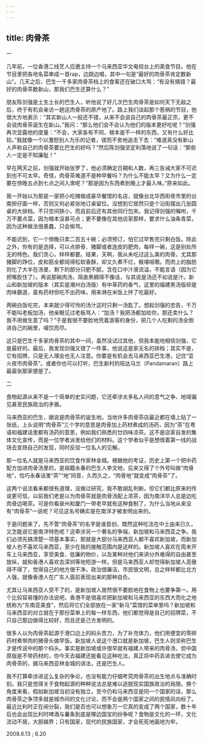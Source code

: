 ```yaml
---
---
---
```

title: 肉骨茶
---




一

几年前，一位香港二线艺人应邀主持一个马来西亚华文电视台上的美食节目。他在节目里把各地名菜串成一首rap，边跳边唱，其中一句是“最好的肉骨茶肯定数新山”。几天之后，巴生一千多家肉骨茶档上的食客还在破口大骂：“有没有搞错？最好的肉骨茶数新山，那我们巴生还算什么？”

朋友陈剑强是土生土长的巴生人，听他说了好几次巴生肉骨茶是如何天下无敌之后，终于有机会亲访一趟这肉骨茶的原产地了。路上我们谈起那个惹祸的节目，他很大方地表示：“其实新山人一般还不错，从来不会说自己的肉骨茶最正宗，更不会说肉骨茶诞生在新山。”我问：“那么他们会不会认为他们的版本更好吃呢？”剑强再次显露他的度量：“不会，大家各有不同，根本是不一样的东西，又有什么好比较。”我就像一个以激怒别人为乐的记者，锲而不舍地追击下去：“难道真没有新山人声称自己的肉骨茶要比巴生的好吗？”然后陈剑强坚定利落地说了一句话：“那些人一定是不知廉耻！”

早在两天之前，剑强就开始张罗了，他必须确定日期和人数，再三告诫大家不可迟到也不可太早。奇怪，肉骨茶难道不是种早餐吗？为什么不能太早？又为什么一定要在傍晚五点到七点之间入席呢？“那是因为东西煮到晚上才最入味。”原来如此。

我一开始以为那是一家把小吃摊做成豪华餐馆的名店，就像台北华西街夜市里的台南担仔面一样，否则又何必紧张地订桌留位。没想到它居然只是个沿街摆出几张圆桌的大排档，不只空间狭小，而且前后还有其他同行包夹。我记得剑强的嘱咐，千万不要点菜，因为根本没甚可点；更不要像在其他店家那样，要求什么油条青菜，因为这种做法很愚蠢，只会挨骂。

不能迟到，它一个傍晚只卖二百五十碗；必须预订，怕它过早售完只剩白饭。除此之外，你有的是选择，可以点排骨、猪脚或者连皮的肥肉，每样一碗，这是别处所无的特色。我们贪心，样样都要。结果，天啊，我从未吃过这么美的肉骨。尤其那猪脚的踭位，皮和筋全都炖得松软香酥，却又久煮不烂，极堪咀嚼。而肉上的脂肪则化了大半在汤里，剩下的部分只肥不腻，含在口中汁液流溢，不能言语（因为它把嘴胶住了）。再说那碗肉汤，简直黑稠得不像话，与其说是汤还不如说是汁。新山和新加坡的版本（其实是潮州白汤版）有中草药的香气，这里的福建黑汤版却是肉味霸道，虽有药材但吃不出药味，用来淋在米饭上拌了吃最好。

两碗白饭吃完，本来就少得可怜的汤汁这时只剩一汤匙了。想起剑强的忠告，千万不能叫老板加汤，他亲眼见过老板骂人：“加汤？我把汤都加给你，那还卖什么？我不用做生意了吗？”于是我很不要脸地凭着游客的身份，把几个人吃剩的汤全倒进自己的碗里，啜饮而尽。

这只是巴生千多家肉骨茶的其中一间，虽然没试过其他，但我本能地相信剑强，它是最好的。最后，我发现剑强又错了一件事，他说这是家无名的排档；其实不是，它有招牌，只是无人理会也无人注意。你要是有机会去马来西亚巴生港，记住“亚火夜市肉骨茶”。或者你也可以打听，巴生新村的班达马兰（Pandamaran）路上最嚣张那家便是了。





二

食物起源从来不是一个简单的史实问题，它还牵涉太多私人间的意气之争、地域偏见甚至民族政治的矛盾。

马来西亚的巴生，据说是肉骨茶的诞生地。当地许多肉骨茶店最近都在墙上贴了一张纸，上头说明“肉骨茶”三个字的意思是肉骨加上药材煮成的汤药，因为“茶”在粤语和福建话里都有汤药的意思，例如我们熟悉的廿四味凉茶。这不是店家自发的集体文化宣传，而是一位学者派发给他们的材料。这个学者似乎是想借着第一线的战场去宣扬自己的发现，同时反驳一位名人的见解。

那一位名人就是马来西亚的饮食作家林金城。根据他的考证，历史上第一个把中药配方加进肉骨汤里的，是祖籍永春的巴生人李文地，后来又得了个外号叫做“肉骨地”，恰巧永春话里“茶”“地”同音，久而久之，“肉骨地”就变成“肉骨茶”了。

这两个说法看来都很有道理，没做过研究，我不敢胡乱判断。但它们都比原来的传说更可信，以前我们老是以为肉骨茶就是肉骨汤配上浓茶，因为南洋华人总是边吃肉骨边喝茶。可是你看泉州和厦门一带老早就有这种食制了，为什么当地从来没有“肉骨茶”一说呢？可见这名号确实是在南洋才被发明出来的。

于是问题来了，先不管“肉骨茶”的名字是谁首创，既然这种吃法在中土由来已久，又怎能说它是南洋特色呢？这牵涉另一个著名的争端，新加坡和马来西亚之争。我们必须先搞清楚一项基本事实，那就是大部分马来西亚人都不喜欢新加坡，而新加坡人也不喜欢马来西亚，至少在我的接触范围内是这样的。新加坡人喜欢在周末开车上马来西亚，享受美食、低廉的物价，以及某种对他们来讲分外难得的自由甚至放纵，就和香港人喜欢去深圳等地短游一样。但是马来西亚人却觉得新加坡人高傲得不得了，觉得自己的地方很干净，政治很廉洁，市民很文明，总之样样都比北方人强，就像香港人在广东人面前表现出来的那种自负。

尤其让马来西亚人受不了的，是新加坡人居然很不要脸地在食物上也要争第一。用个比较容易懂的办法说吧，香港不是很喜欢把新加坡和马来西亚的东西大而化之地统称为“东南亚美食”，然后将它们全部放在一家“新马”菜馆的菜单里吗？新加坡和马来西亚的对立就在于那份菜单上的每一样东西，他们都觉得是自己的招牌菜，不只自己那边做得比较好，而且还是己方发明的。

很多人以为肉骨茶起源于港口边上的码头苦力，为了补充体力，他们用便宜的零碎药材煮带肉的猪骨头做早饭。新加坡人说这个港口就是新加坡，巴生人则坚称巴生才是传说中的那个码头。事实是新加坡或许很早就有福建人带来的肉骨汤，但中国原版是不带药材的，你今天去福建还能看见这种吃法，真正将中药丢进去使它成为肉骨茶的，据马来西亚林金城的讲法，还是巴生人。

我不打算牵涉进这么复杂的争论，也没有能力仔细考究肉骨茶的出生地点与准确时刻。我只是觉得关于食物起源的种种说法总是难以逃脱现实国族政治的局限。换个角度来看，假如新加坡当初没有独立，至今仍和马来西亚是同一个国家的话，那么肉骨茶之争顶多就是城市间的文化讨论，而不会是两个国家之间的民情风向标了。最近比利时正在闹分裂，我们是否也可以想象万一它真的变成了两个国家，数十年后也会出现比利时啤酒与薯条到底是哪边国宝的纷争呢？食物是文化的一环，文化流动不居，大胆越界；只有国家，现代的民族国家，才会死死地画地为牢。





2008.6.13 ; 6.20